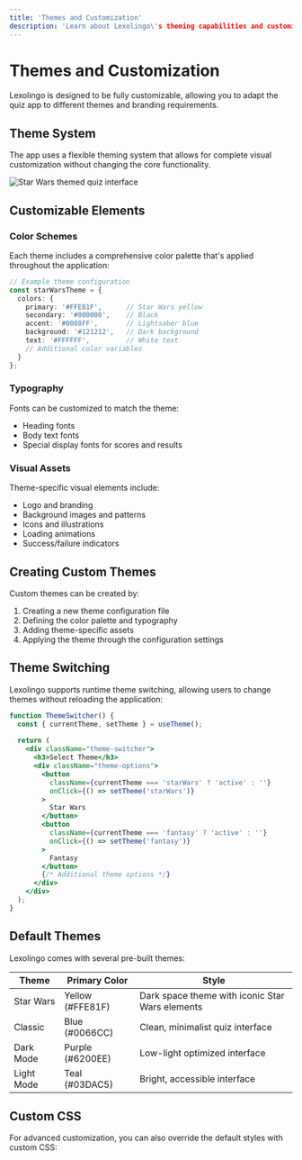 ```yaml
---
title: 'Themes and Customization'
description: 'Learn about Lexolingo\'s theming capabilities and customization options'
---
```


# Themes and Customization

Lexolingo is designed to be fully customizable, allowing you to adapt the quiz app to different themes and branding requirements.

## Theme System

The app uses a flexible theming system that allows for complete visual customization without changing the core functionality.

<Frame caption="Star Wars theme example">
  <img src="/images/star-wars-theme.png" alt="Star Wars themed quiz interface" />
</Frame>

## Customizable Elements

### Color Schemes

Each theme includes a comprehensive color palette that's applied throughout the application:

```typescript
// Example theme configuration
const starWarsTheme = {
  colors: {
    primary: '#FFE81F',      // Star Wars yellow
    secondary: '#000000',    // Black
    accent: '#0088FF',       // Lightsaber blue
    background: '#121212',   // Dark background
    text: '#FFFFFF',         // White text
    // Additional color variables
  }
};
```

### Typography

Fonts can be customized to match the theme:

- Heading fonts
- Body text fonts
- Special display fonts for scores and results

### Visual Assets

Theme-specific visual elements include:

- Logo and branding
- Background images and patterns
- Icons and illustrations
- Loading animations
- Success/failure indicators

## Creating Custom Themes

Custom themes can be created by:

1. Creating a new theme configuration file
2. Defining the color palette and typography
3. Adding theme-specific assets
4. Applying the theme through the configuration settings

## Theme Switching

Lexolingo supports runtime theme switching, allowing users to change themes without reloading the application:

```jsx
function ThemeSwitcher() {
  const { currentTheme, setTheme } = useTheme();
  
  return (
    <div className="theme-switcher">
      <h3>Select Theme</h3>
      <div className="theme-options">
        <button 
          className={currentTheme === 'starWars' ? 'active' : ''}
          onClick={() => setTheme('starWars')}
        >
          Star Wars
        </button>
        <button 
          className={currentTheme === 'fantasy' ? 'active' : ''}
          onClick={() => setTheme('fantasy')}
        >
          Fantasy
        </button>
        {/* Additional theme options */}
      </div>
    </div>
  );
}
```

## Default Themes

Lexolingo comes with several pre-built themes:

| Theme | Primary Color | Style |
| ----- | ------------- | ----- |
| Star Wars | Yellow (#FFE81F) | Dark space theme with iconic Star Wars elements |
| Classic | Blue (#0066CC) | Clean, minimalist quiz interface |
| Dark Mode | Purple (#6200EE) | Low-light optimized interface |
| Light Mode | Teal (#03DAC5) | Bright, accessible interface |

## Custom CSS

For advanced customization, you can also override the default styles with custom CSS:
